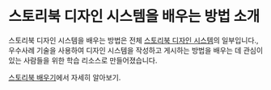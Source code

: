 
<Meta title="Design System/Introduction" />

# 스토리북 디자인 시스템을 배우는 방법 소개

스토리북 디자인 시스템을 배우는 방법은 전체 [스토리북 디자인 시스템](https://github.com/storybookjs/design-system/)의 일부입니다., 우수사례 기술을 사용하여 디자인 시스템을 작성하고 게시하는 방법을 배우는 데 관심이 있는 사람들을 위한 학습 리소스로 만들어졌습니다.

[스토리북 배우기](https://learnstorybook.com)에서 자세히 알아보기.
